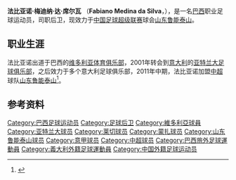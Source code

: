 {{noteta|G1=足球}}{{infobox Football biography
 | playername           = 法比亚诺
 | fullname             = 法比亚诺·梅迪纳·达·席尔瓦
 | height               = {{Height|m=1.92}}
 | dateofbirth          = {{birth date and age|df=yes|1982|1|18}}
 | cityofbirth          = [[里贝朗普雷图|里贝朗普雷图]]
 | countryofbirth       = [[巴西|巴西]]
 | currentclub          = [[山东鲁能泰山|山东鲁能泰山]]
 | clubnumber           = 4
 | position             = [[后卫|后卫]]
 | years1   = 2000–2001  | caps1   = 10  | goals1   = 3  | clubs1   = [[维多利亚体育俱乐部|维多利亚]]
 | years2   = 2001–2003  | caps2   = 0   | goals2   = 0  | clubs2   = [[亚特兰大足球俱乐部|亚特兰大]]
 | years3   = 2002–2003  | caps3   = 5   | goals3   = 0  | clubs3   = → {{tsl|en|Alzano Virescit F.C. 1909||阿尔扎诺隆巴尔多}} (租借)
 | years4   = 2003–2005  | caps4   = 41  | goals4   = 0  | clubs4   = [[斯佩齊亞足球俱樂部|斯佩齊亞]]
 | years5   = 2005–2006  | caps5   = 26  | goals5   = 0  | clubs5   = [[盧切塞利伯塔斯1905體育會|盧切塞利伯塔斯]]
 | years6   = 2006–2007  | caps6   = 37  | goals6   = 5  | clubs6   = [[蒙扎足球俱乐部|蒙扎]]
 | years7   = 2007–2011  | caps7   = 88  | goals7   = 3  | clubs7   = [[莱切足球俱乐部|莱切]]
 | years8   = 2011–2013  | caps8   = 25  | goals8   = 2  | clubs8   = [[山东鲁能泰山|山东鲁能泰山]]
 | years9   = 2014–2015  | caps9   = 31  | goals9   = 1  | clubs9   = {{tsl|en|Alzano Virescit F.C. 1909|马丁纳弗兰卡体育协会1947|马丁纳弗兰卡}}
 | years10  = 2015–      | caps10  =  0  | goals10  = 0  | clubs10  = [[帕多瓦足球俱乐部|帕多瓦]]
 | pcupdate             = 2016年1月19日
}}
'''法比亚诺·梅迪纳·达·席尔瓦''' （'''Fabiano Medina da Silva'''，{{bd|1982年|1月18日||catIdx=Fabiano}}），是一名[[巴西|巴西]]职业足球运动员，司职后卫，现效力于[[中国足球超级联赛|中国足球超级联赛]]球会[[山东鲁能泰山|山东鲁能泰山]]。

== 职业生涯 ==
法比亚诺出道于巴西的[[维多利亚体育俱乐部|维多利亚体育俱乐部]]，2001年转会到[[意大利|意大利]]的[[亚特兰大足球俱乐部|亚特兰大足球俱乐部]]，之后效力于多个意大利足球俱乐部，2011年中期，法比亚诺加盟[[中超|中超]]球队[[山东鲁能泰山|山东鲁能泰山]]<ref>{{Cite web |url=http://news.ifeng.com/sports/gnzq/detail_2011_07/05/7450513_0.shtml |title=鲁能开发布会公布新外援 意甲强援法比亚诺加盟 |access-date=2011-07-17 |archive-date=2011-07-12 |archive-url=https://web.archive.org/web/20110712094710/http://news.ifeng.com/sports/gnzq/detail_2011_07/05/7450513_0.shtml |dead-url=no }}</ref>。
== 参考资料 ==
{{reflist}}

{{2012年中超分类名单山东}}

{{DEFAULTSORT:Silva, Fabiano}}
[[Category:巴西足球运动员|Category:巴西足球运动员]]
[[Category:足球后卫|Category:足球后卫]]
[[Category:維多利亞球員|Category:維多利亞球員]]
[[Category:亚特兰大球员|Category:亚特兰大球员]]
[[Category:莱切球员|Category:莱切球员]]
[[Category:蒙扎球员|Category:蒙扎球员]]
[[Category:山东鲁能泰山球员|Category:山东鲁能泰山球员]]
[[Category:意甲球员|Category:意甲球员]]
[[Category:中超球员|Category:中超球员]]
[[Category:巴西旅外足球運動員|Category:巴西旅外足球運動員]]
[[Category:義大利外籍足球運動員|Category:義大利外籍足球運動員]]
[[Category:中国外籍足球运动员|Category:中国外籍足球运动员]]